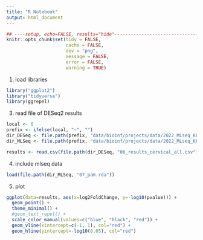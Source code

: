 ```yaml
---
title: "R Notebook"
output: html_document
---
```

```r
## ----setup, echo=FALSE, results="hide"----------------------------------------
knitr::opts_chunk$set(tidy = FALSE,
                      cache = FALSE,
                      dev = "png",
                      message = FALSE,
                      error = FALSE,
                      warning = TRUE)
```
1. load libraries

```r
library("ggplot2")
library("tidyverse")
library(ggrepel)
```
3. read file of DESeq2 results
```r
local <- 0
prefix <- ifelse(local, "~", "")
dir_DESeq <- file.path(prefix, "data/bioinf/projects/data/2022_MLseq_KP/cervical_DESeq2/results/")
dir_MLSeq <- file.path(prefix, "data/bioinf/projects/data/2022_MLseq_KP/cervical_MLSeq/results/")

results <- read.csv(file.path(dir_DESeq, "06_results_cervical_all.csv"))
```
4. include mlseq data
```r
load(file.path(dir_MLSeq, "07_pam.rda"))
```
5. plot

```r



ggplot(data=results, aes(x=log2FoldChange, y=-log10(pvalue))) +
  geom_point() +
  theme_minimal() +
  #geom_text_repel() +
  scale_color_manual(values=c("blue", "black", "red")) +
  geom_vline(xintercept=c(-1, 1), col="red") +
  geom_hline(yintercept=-log10(0.05), col="red")
```



